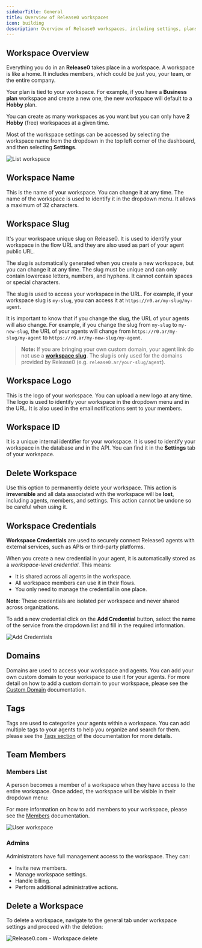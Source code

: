 ```yaml
---
sidebarTitle: General
title: Overview of Release0 workspaces
icon: building
description: Overview of Release0 workspaces, including settings, plans, and member management. This guide covers how to manage your workspace, including workspace name, slug, logo, and credentials. Learn how to add members, manage billing, and customize your workspace settings.
---
```


## Workspace Overview

Everything you do in an **Release0** takes place in a workspace. A workspace is like a home. It includes members, which could be just you, your team, or the entire company.

Your plan is tied to your workspace. For example, if you have a **Business plan** workspace and create a new one, the new workspace will default to a **Hobby** plan.

You can create as many workspaces as you want but you can only have  **2 Hobby** (free) workspaces at a given time.

Most of the workspace settings can be accessed by selecting the workspace name from the dropdown in the top left corner of the dashboard, and then selecting **Settings**.

<Frame style={{ maxWidth: '800px' }}>
  <img src="/images/workspace/list-workspace.png" alt="List workspace" />
</Frame>

## Workspace Name

This is the name of your workspace. You can change it at any time. The name of the workspace is used to identify it in the dropdown menu. It allows a maximum of 32 characters.

## Workspace Slug

It's your workspace unique slug on Release0. It is used to identify your workspace in the flow URL and they are also used as part of your agent public URL. 

The slug is automatically generated when you create a new workspace, but you can change it at any time.
The slug must be unique and can only contain lowercase letters, numbers, and hyphens. It cannot contain spaces or special characters.

The slug is used to access your workspace in the URL. For example, if your workspace slug is `my-slug`, you can access it at `https://r0.ar/my-slug/my-agent`.

It is important to know that if you change the slug, the URL of your agents will also change. For example, if you change the slug from `my-slug` to `my-new-slug`, the URL of your agents will change from `https://r0.ar/my-slug/my-agent` to `https://r0.ar/my-new-slug/my-agent`.

> **Note:** If you are bringing your own custom domain, your agent link do not use a **[workspace slug](/workspace/general#workspace-slug)**. The slug is only used for the domains provided by Release0 (e.g. `release0.ar/your-slug/agent`).

## Workspace Logo

This is the logo of your workspace. You can upload a new logo at any time. The logo is used to identify your workspace in the dropdown menu and in the URL. It is also used in the email notifications sent to your members.

## Workspace ID

It is a unique internal identifier for your workspace. It is used to identify your workspace in the database and in the API. You can find it in the **Settings** tab of your workspace.

## Delete Workspace

Use this option to permanently delete your workspace. This action is **irreversible** and all data associated with the workspace will be **lost**, including agents, members, and settings. This action cannot be undone so be careful when using it.


## Workspace Credentials

**Workspace Credentials** are used to securely connect Release0 agents with external services, such as APIs or third-party platforms.

When you create a new credential in your agent, it is automatically stored as a *workspace-level credential*. This means:

- It is shared across all agents in the workspace.
- All workspace members can use it in their flows.
- You only need to manage the credential in one place.

**Note**: These credentials are isolated per workspace and never shared across organizations.

To add a new credential click on the **Add Credential** button, select the name of the service from the dropdown list and fill in the required information.

<Frame style={{ maxWidth: '800px' }}>
  <img src="/images/workspace/add-credentials.png" alt="Add Credentials" />
</Frame>

## Domains

Domains are used to access your workspace and agents. You can add your own custom domain to your workspace to use it for your agents.
For more detail on how to add a custom domain to your workspace, please see the [Custom Domain](/workspace/customDomains) documentation.

## Tags

Tags are used to categorize your agents within a workspace. You can add multiple tags to your agents to help you organize and search for them. please see the [Tags section](/workspace/tags) of the documentation for more details.

## Team Members

### Members List

A person becomes a member of a workspace when they have access to the entire workspace. Once added, the workspace will be visible in their dropdown menu:

For more information on how to add members to your workspace, please see the [Members](/workspace/add-members-and-guests) documentation.

<Frame style={{ maxWidth: '800px' }}>
  <img src="/images/workspace/user-workspace.png" alt="User workspace" />
</Frame>

### Admins

Administrators have full management access to the workspace. They can:
- Invite new members.
- Manage workspace settings.
- Handle billing.
- Perform additional administrative actions.

## Delete a Workspace

To delete a workspace, navigate to the general tab under workspace settings and proceed with the deletion:

<Frame style={{ maxWidth: '800px' }}>
  <img src="/images/workspace/workspace-delete.png" alt="Release0.com -  Workspace delete" />
</Frame>
